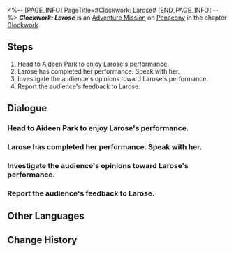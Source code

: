 <%-- [PAGE_INFO]
PageTitle=#Clockwork: Larose#
[END_PAGE_INFO] --%>
{{Stub|Dialogue.}}
{{Mission Infobox
|id            = 4240312
|title         = 
|image         = <!--Mission Clockwork: Larose.png-->
|type          = Adventure
|event_name    = 
|chapter       = Clockwork
|requirements  = [[Trailblaze Mission]] ''[[Gentleness, the Name of Nocturne]]'' completed
|summary       = <!--official mission summary from Fate's Atlas-->
|characters    = Curious Listener; Elegant Listener; Excited Listener; Harsh Listener; Larose; Trailblazer
|startLocation = [[Penacony]] - [[Golden Hour]]
|world         = Penacony
|area          = Golden Hour
|prev          = 
|next          = 
|exp           = 100
|credits       = 20000
|stellarJade   = 10
|other         = {{Card List|Refined Aether*3; Clock Credits*180}}
}}
'''''Clockwork: Larose''''' is an [[Adventure Mission]] on [[Penacony]] in the chapter [[Clockwork]].

==Steps==
# Head to Aideen Park to enjoy Larose's performance.
# Larose has completed her performance. Speak with her.
# Investigate the audience's opinions toward Larose's performance.
# Report the audience's feedback to Larose.

<!--
==Gameplay Notes==

--><!--
==Trial Character==

-->
==Dialogue==
{{Stub Dialogue}}
{{Dialogue Start}}
:{{tx}}
{{Dialogue End}}

===Head to Aideen Park to enjoy Larose's performance.===
{{Mission Description|type=adventure|location=Golden Hour|update|Tick... tock! Quick, Adjust the hands... Tick, tock!<br />People's minds await your exploration. Help them regain their true selves!}}
{{Dialogue Start}}
:{{tx}}
{{Dialogue End}}

===Larose has completed her performance. Speak with her.===
{{Mission Description|type=adventure|location=Golden Hour|update|Tick... tock! Quick, adjust the hands... Tick, tock!<br />People's minds await your exploration. Help them regain their true selves!}}
{{Dialogue Start}}
:{{tx}}
{{Dialogue End}}

===Investigate the audience's opinions toward Larose's performance.===
{{Dialogue Start}}
:{{tx}}
{{Dialogue End}}

===Report the audience's feedback to Larose.===
{{Dialogue Start}}
:{{tx}}
{{Dialogue End}}

==Other Languages==
{{Other Languages
|en   = Clockwork: Larose
|zhs  = 钟表把戏：拉洛丝
|zht  = 鐘錶把戲：拉洛絲
|ja   = クロックトリック：ラローズ
|ko   = 시계 트릭: 라로즈
|es   = Trucorreloj: Larose
|fr   = Pouvoir de la Pendule&nbsp;: Larose
|ru   = Заводной механизм: Лароуз
|th   = กลนาฬิกา: Larose
|vi   = Thủ Thuật Đồng Hồ: Larose
|de   = Uhrwerk: Larose
|id   = Clockwork: Larose
|pt   = Truquelógio: Larose
}}

==Change History==
{{Change History|2.0}}
